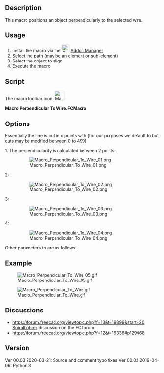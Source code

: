 <languages/>

{{Macro
|Name=Macro Perpendicular To Wire
|Icon=Macro_Perpendicular_To_Wire.png
|Description=This macro positions an object perpendicularly to the selected wire.
|Author=Mario52
|Version=00.03
|Date=2020-03-31
|FCVersion=All
|Download=[https://wiki.freecad.org/images/0/0c/Macro_Perpendicular_To_Wire.png ToolBar Icon].
}}

==Description==

This macro positions an object perpendicularly to the selected wire.

==Usage== 

# Install the macro via the [[Image:Std_AddonMgr.svg|24px|link=Std_AddonMgr]] [[Std_AddonMgr|Addon Manager]]
# Select the path (may be an element or sub-element)
# Select the object to align
# Execute the macro

==Script==

The macro toolbar icon: [[File:Macro Perpendicular To Wire.png|32px]]

'''Macro Perpendicular To Wire.FCMacro'''

{{MacroCode|code=
# -*- coding: utf-8 -*-
__title__   = "Macro Perpendicular To Wire"
__author__  = "Mario52"
__url__     = "https://wiki.freecad.org/Macro_Perpendicular_To_Wire"
__version__ = "00.03"
__date__    = "31/03/2020"

import Draft, Part

try:
    sel = FreeCADGui.Selection.getSelection()                               # Select an object
    
    lineSelected = FreeCADGui.Selection.getSelectionEx()[0].SubObjects[0]   # first object the Path object or SubObjects
    myCircle     = sel[1]                                                   # second object
    
    pointsDirection  = []
    
    pointsDirection = lineSelected.discretize(Number=500)                   # discretize the path line first selection
    
    v=pointsDirection[0].sub(pointsDirection[1])                            # avec vecteurs 1 et 2 (direction debut ligne)
    r=App.Rotation(App.Vector(0,0,1),v)
    
    pl=FreeCAD.Placement()                                                  # placement object
    pl.Rotation.Q = r.Q
    pl.Base = pointsDirection[0]
    myCircle.Placement = pl
    
    del pointsDirection[:]
    FreeCAD.ActiveDocument.recompute()
except Exception:
    print( "Select two objects. 1:The path 2:The object to align" )

}}

==Options==

Essentially the line is cut in x points with {{incode|discretize()}} (for our purposes we default to {{incode|Number&#61;500}} but cuts may be modfied between  0 to 499)

{{Code|code=
    pointsDirection = lineSelected.Shape.discretize(Number=500)             # discretize the path line first selection
}}

1. The perpendicularity is calculated between 2 points:

{{Code|code=
v=pointsDirection[0].sub(pointsDirection[1])          # perpendicular of first > second point
}}

:[[File:Macro Perpendicular To Wire 01.png]]

2:

{{Code|code=
v=pointsDirection[-1].sub(pointsDirection[-2])       # perpendicular of last > before last point
pl.Base = pointsDirection[-1]                        # position base last point
}}

:[[File:Macro Perpendicular To Wire 02.png]]

3:

{{Code|code=
v=pointsDirection[100].sub(pointsDirection[101])   # perpendicular of point 100 > point 101
pl.Base = pointsDirection[100]                     # position base point 100
}}

:[[File:Macro Perpendicular To Wire 03.png]]

4:

{{Code|code=
v=pointsDirection[0].sub(pointsDirection[-1])         # perpendicular of first point > last point
pl.Base = pointsDirection[0]                          # position base first point
}}

:[[File:Macro Perpendicular To Wire 04.png]]

Other parameters to {{incode|discretize()}} are as follows:

{{Code|code=
# Discretizes the edge and returns a list of points.
# Forum thread: https://forum.freecad.org/viewtopic.php?f=12&t=16336#p129468
# The function accepts keywords as argument:
# discretize(Number=n) => gives a list of 'n' equidistant points
# discretize(QuasiNumber=n) => gives a list of 'n' quasi equidistant points (is faster than the method above)
# discretize(Distance=d) => gives a list of equidistant points with distance 'd'
# discretize(Deflection=d) => gives a list of points with a maximum deflection 'd' to the edge
# discretize(QuasiDeflection=d) => gives a list of points with a maximum deflection 'd' to the edge (faster)
# discretize(Angular=a,Curvature=c,[Minimum=m]) => gives a list of points with an angular deflection of 'a'
# and a curvature deflection of 'c'. Optionally a minimum number of points
# can be set which by default is set to 2.
}}

==Example==

[[File:Macro Perpendicular To Wire 05.gif]]

[[File:Macro Perpendicular To Wire.gif]]

==Discussions==

* [[https://forum.freecad.org/viewtopic.php?f=13&t=19899&start=20 Spiralbohrer]] discussion on the FC forum.
* https://forum.freecad.org/viewtopic.php?f=12&t=16336#p129468

==Version==

Ver 00.03 2020-03-21: Source and comment typo fixes 
Ver 00.02 2019-04-06: Python 3